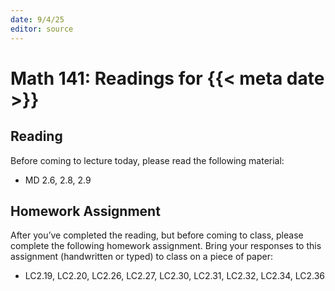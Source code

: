 ```yaml
---
date: 9/4/25
editor: source
---
```


# Math 141: Readings for {{< meta date >}}

## Reading 

Before coming to lecture today, please read the following material: 

-   MD 2.6, 2.8, 2.9

## Homework Assignment

After you've completed the reading, but before coming to class, please complete the following homework assignment. Bring your responses to this assignment (handwritten or typed) to class on a piece of paper: 

-    LC2.19, LC2.20, LC2.26, LC2.27, LC2.30, LC2.31, LC2.32, LC2.34, LC2.36
